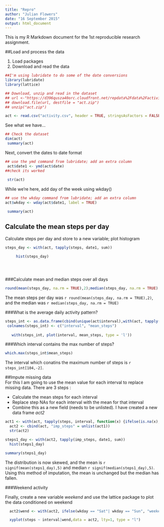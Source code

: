 ```yaml
---
title: "Repro"
author: "Julian Flowers"
date: "16 September 2015"
output: html_document
---
```


This is my R Markdown document for the 1st reproducible research assignment.

##Load and process the data  

1. Load packages  
2. Download and read the data

```r
##I'm using lubridate to do some of the date conversions
library(lubridate) 
library(lattice)

## Download, unzip and read in the dataset
## url <-"https://d396qusza40orc.cloudfront.net/repdata%2Fdata%2Factivity.zip"
## download.file(url, destfile = "act.zip")
## unzip("act.zip")

act <- read.csv("activity.csv", header = TRUE, stringsAsFactors = FALSE)
```

See what we have...

```r
## Check the dataset
dim(act)
 summary(act)
```

Next, convert the dates to date format 

```r
## use the ymd command from lubridate; add an extra column
 act$date1 <- ymd(act$date)
##check its worked
 
 str(act)
```

While we're here, add day of the week using wkday()

```r
## use the wkday command from lubridate; add an extra column
act$wkday <- wday(act$date1, label = TRUE)

 summary(act)
```

## Calculate the mean steps per day  

Calculate steps per day and store to a new variable; plot histogram

```r
steps_day <- with(act, tapply(steps, date1, sum))
 
     hist(steps_day)

 
 
``` 

###Calculate mean and median steps over all days

```r
round(mean(steps_day, na.rm = TRUE),2);median(steps_day, na.rm = TRUE)
```
The mean steps per day was `r round(mean(steps_day, na.rm = TRUE),2)`, and the median was `r median(steps_day, na.rm = TRUE)`




###What is the average daily activity pattern?

```r
steps_int <- as.data.frame(cbind(unique(act$interval),with(act, tapply(steps, interval, mean, na.rm = TRUE))))
 colnames(steps_int) <- c("interval", "mean_steps")
 
   with(steps_int, plot(interval, mean_steps, type = 'l'))
``` 

###Which interval contains the max number of steps?

```r
which.max(steps_int$mean_steps)
```
  The interval which conatins the maximum number of steps is `r steps_int[104,-2]`.

 
##Impute missing data  
For this I am going to use the mean value for each interval to replace missing data. There are 3 steps  :

* Calculate the mean steps for each interval  
* Replace step NAs for each interval with the mean for that interval
* Combine this as a new field (needs to be unlisted). I have created a new data frame *act2*  



```r
act1 <- with(act, tapply(steps, interval, function(x) {ifelse(is.na(x), mean(x, na.rm = TRUE), x)}))
  act2 <- cbind(act, "imp_steps" = unlist(act1))
  str(act2)
```


```r
steps1_day <- with(act2, tapply(imp_steps, date1, sum))
  hist(steps1_day)
``` 

```r
summary(steps1_day)
``` 

The distribution is now skewed, and the mean is `r signif(mean(steps1_day),5)` and median `r signif(median(steps1_day),5)`. Using this method of imputation, the mean is unchanged but the median has fallen.



###Weekend activity

Finally, create a new variable *weekend* and use the lattice package to plot the data conditioned on weekend

```r
  act2$wend <- with(act2, ifelse(wkday == "Sat"| wkday == "Sun", "weekend","weekday"))
```
 
```r
 
  xyplot(steps ~ interval|wend,data = act2, lty=1, type = "l")
    
```
